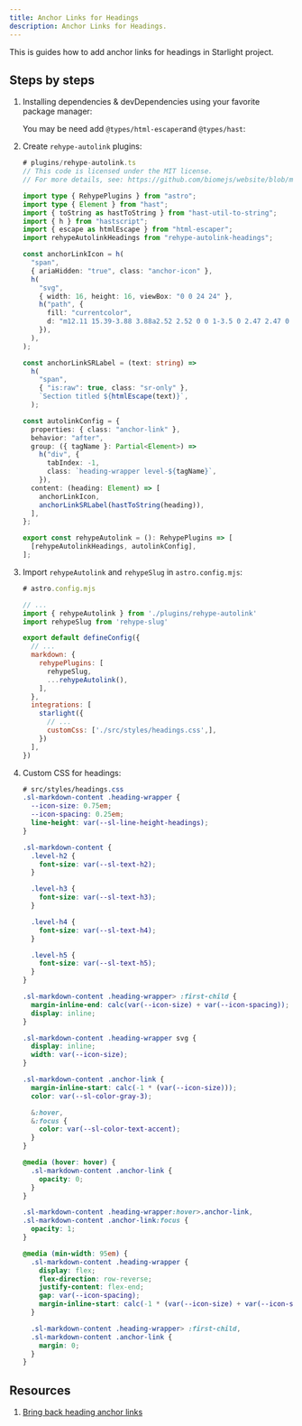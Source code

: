```yaml
---
title: Anchor Links for Headings
description: Anchor Links for Headings.
---
```



This is guides how to add anchor links for headings in Starlight project.

## Steps by steps

<Steps>

1.  Installing dependencies & devDependencies using your favorite package manager:

    <PackageManagerCommand command="add rehype-autolink-headings rehype-slug hast-util-to-string hastscript html-escaper" />
    
    You may be need add `@types/html-escaper`and `@types/hast`:

    <PackageManagerCommand command="add --dev @types/hast @types/html-escaper" />

2.  Create `rehype-autolink` plugins:

    ```ts
    # plugins/rehype-autolink.ts
    // This code is licensed under the MIT license.
    // For more details, see: https://github.com/biomejs/website/blob/main/plugins/rehype-autolink.ts

    import type { RehypePlugins } from "astro";
    import type { Element } from "hast";
    import { toString as hastToString } from "hast-util-to-string";
    import { h } from "hastscript";
    import { escape as htmlEscape } from "html-escaper";
    import rehypeAutolinkHeadings from "rehype-autolink-headings";

    const anchorLinkIcon = h(
      "span",
      { ariaHidden: "true", class: "anchor-icon" },
      h(
        "svg",
        { width: 16, height: 16, viewBox: "0 0 24 24" },
        h("path", {
          fill: "currentcolor",
          d: "m12.11 15.39-3.88 3.88a2.52 2.52 0 0 1-3.5 0 2.47 2.47 0 0 1 0-3.5l3.88-3.88a1 1 0 0 0-1.42-1.42l-3.88 3.89a4.48 4.48 0 0 0 6.33 6.33l3.89-3.88a1 1 0 1 0-1.42-1.42Zm8.58-12.08a4.49 4.49 0 0 0-6.33 0l-3.89 3.88a1 1 0 0 0 1.42 1.42l3.88-3.88a2.52 2.52 0 0 1 3.5 0 2.47 2.47 0 0 1 0 3.5l-3.88 3.88a1 1 0 1 0 1.42 1.42l3.88-3.89a4.49 4.49 0 0 0 0-6.33ZM8.83 15.17a1 1 0 0 0 1.1.22 1 1 0 0 0 .32-.22l4.92-4.92a1 1 0 0 0-1.42-1.42l-4.92 4.92a1 1 0 0 0 0 1.42Z",
        }),
      ),
    );

    const anchorLinkSRLabel = (text: string) =>
      h(
        "span",
        { "is:raw": true, class: "sr-only" },
        `Section titled ${htmlEscape(text)}`,
      );

    const autolinkConfig = {
      properties: { class: "anchor-link" },
      behavior: "after",
      group: ({ tagName }: Partial<Element>) =>
        h("div", {
          tabIndex: -1,
          class: `heading-wrapper level-${tagName}`,
        }),
      content: (heading: Element) => [
        anchorLinkIcon,
        anchorLinkSRLabel(hastToString(heading)),
      ],
    };

    export const rehypeAutolink = (): RehypePlugins => [
      [rehypeAutolinkHeadings, autolinkConfig],
    ];


    ```

3.  Import `rehypeAutolink` and `rehypeSlug` in `astro.config.mjs`:

    ```js ins={4-5, 18}
    # astro.config.mjs

    // ...
    import { rehypeAutolink } from './plugins/rehype-autolink'
    import rehypeSlug from 'rehype-slug'

    export default defineConfig({
      // ...
      markdown: {
        rehypePlugins: [
          rehypeSlug,
          ...rehypeAutolink(),
        ],
      },
      integrations: [
        starlight({
          // ...
          customCss: ['./src/styles/headings.css',],
        })
      ],
    })
    ```

4.  Custom CSS for headings:

    ```css
    # src/styles/headings.css
    .sl-markdown-content .heading-wrapper {
      --icon-size: 0.75em;
      --icon-spacing: 0.25em;
      line-height: var(--sl-line-height-headings);
    }

    .sl-markdown-content {
      .level-h2 {
        font-size: var(--sl-text-h2);
      }

      .level-h3 {
        font-size: var(--sl-text-h3);
      }

      .level-h4 {
        font-size: var(--sl-text-h4);
      }

      .level-h5 {
        font-size: var(--sl-text-h5);
      }
    }

    .sl-markdown-content .heading-wrapper> :first-child {
      margin-inline-end: calc(var(--icon-size) + var(--icon-spacing));
      display: inline;
    }

    .sl-markdown-content .heading-wrapper svg {
      display: inline;
      width: var(--icon-size);
    }

    .sl-markdown-content .anchor-link {
      margin-inline-start: calc(-1 * (var(--icon-size)));
      color: var(--sl-color-gray-3);

      &:hover,
      &:focus {
        color: var(--sl-color-text-accent);
      }
    }

    @media (hover: hover) {
      .sl-markdown-content .anchor-link {
        opacity: 0;
      }
    }

    .sl-markdown-content .heading-wrapper:hover>.anchor-link,
    .sl-markdown-content .anchor-link:focus {
      opacity: 1;
    }

    @media (min-width: 95em) {
      .sl-markdown-content .heading-wrapper {
        display: flex;
        flex-direction: row-reverse;
        justify-content: flex-end;
        gap: var(--icon-spacing);
        margin-inline-start: calc(-1 * (var(--icon-size) + var(--icon-spacing)));
      }

      .sl-markdown-content .heading-wrapper> :first-child,
      .sl-markdown-content .anchor-link {
        margin: 0;
      }
    }
    ```
</Steps>

## Resources

1. [Bring back heading anchor links](https://github.com/withastro/docs/pull/5610)
